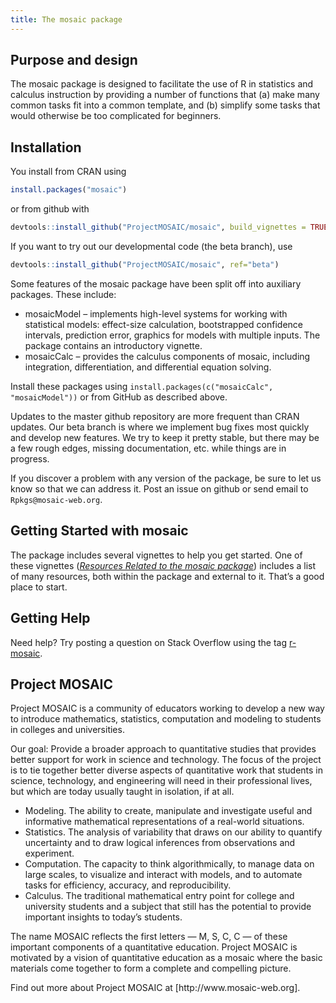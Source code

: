 ```yaml
---
title: The mosaic package
---
```


<!-- [![CRAN_Status_Badge](http://www.r-pkg.org/badges/version/mosaic)](http://cran.r-project.org/package=mosaic) -->
<!-- [![Travis-CI Build Status](https://travis-ci.org/ProjectMOSAIC/mosaic.svg?branch=master)](https://app.travis-ci.com/ProjectMOSAIC/mosaic/) -->

## Purpose and design

The mosaic package is designed to facilitate the use of R in statistics and calculus
instruction by providing a number of functions that (a) make many common tasks fit
into a common template, and (b) simplify some tasks that would otherwise be too
complicated for beginners.

## Installation

You install from CRAN using 
```r
install.packages("mosaic")
```
or from github with
```r
devtools::install_github("ProjectMOSAIC/mosaic", build_vignettes = TRUE)
```
If you want to try out our developmental code (the beta branch), use
```r
devtools::install_github("ProjectMOSAIC/mosaic", ref="beta")
```

Some features of the mosaic package have been split off into auxiliary packages. These include:

* mosaicModel -- implements high-level systems for working with statistical models: effect-size calculation, bootstrapped confidence intervals, prediction error, graphics for models with multiple inputs. The package contains an introductory vignette.
* mosaicCalc -- provides the calculus components of mosaic, including integration, differentiation, and differential equation solving. 

<!-- See *[Modeling-based calculus with -->
<!-- R/mosaic](http://www.mosaic-web.org/wp-content/uploads/2019/01/UMAP-mosaic-calculus.pdf)* -->
<!-- for an instructor-oriented introduction and *[Start R in -->
<!-- Calculus](http://project-mosaic-books.com/?page_id=22)* for a student-facing -->
<!-- guide. -->

Install these packages using `install.packages(c("mosaicCalc", "mosaicModel"))` or from GitHub as described above. 


Updates to the master github repository are more frequent than CRAN updates.
Our beta branch is where we implement bug fixes most quickly and develop new features.
We try to keep it pretty stable, but there may be a few rough edges, missing documentation, etc. while things are in progress.  

If you discover a problem with any version of the package, be sure to let us know so that we can address it.  Post an issue on github or send email to `Rpkgs@mosaic-web.org`.

## Getting Started with mosaic

The package includes several vignettes to help you get started.  One of these 
vignettes 
([*Resources Related to the mosaic package*](https://www.mosaic-web.org/mosaic/articles/mosaic-resources.html)) includes a list of many resources, both within the
package and external to it.  That's a good place to start.

## Getting Help

Need help?  Try posting a question on Stack Overflow using the tag [r-mosaic](https://stackoverflow.com/questions/tagged/r-mosaic).


## Project MOSAIC

Project MOSAIC is a community of educators working to develop a new way to introduce mathematics, statistics, computation and modeling to students in colleges and universities.

Our goal: Provide a broader approach to quantitative studies that provides better support for work in science and technology. The focus of the project is to tie together better diverse aspects of quantitative work that students in science, technology, and engineering will need in their professional lives, but which are today usually taught in isolation, if at all.

* Modeling. The ability to create, manipulate and investigate useful and informative mathematical representations of a real-world situations.
* Statistics. The analysis of variability that draws on our ability to quantify uncertainty and to draw logical inferences from observations and experiment.
* Computation. The capacity to think algorithmically, to manage data on large scales, to visualize and interact with models, and to automate tasks for efficiency, accuracy, and reproducibility.
* Calculus. The traditional mathematical entry point for college and university students and a subject that still has the potential to provide important insights to today's students.

The name MOSAIC reflects the first letters --- M, S, C, C --- of these important components of a quantitative education. Project MOSAIC is motivated by a vision of quantitative education as a mosaic where the basic materials come together to form a complete and compelling picture.

Find out more about Project MOSAIC at [http://www.mosaic-web.org].

